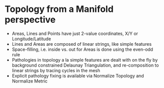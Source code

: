 

# Topology from a Manifold perspective

* Areas, Lines and Points have just 2-value coordinates, X/Y or Longitude/Latitude
* Lines and Areas are composed of linear strings, like simple features
* Space-filling, i.e. inside vs. out for Areas is done using the even-odd rule
* Pathologies in topology a la simple features are dealt with on the fly by background constrained Delaunay Triangulation, and re-composition to linear strings by tracing cycles in the mesh
* Explicit pathology fixing is available via Normalize Topology and Normalize Metric

